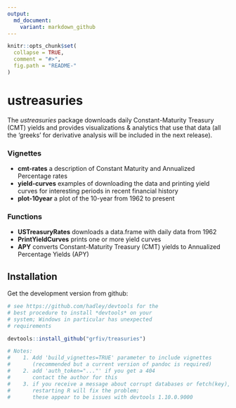 ```yaml
---
output:
  md_document:
    variant: markdown_github
---
```


<!-- README.md is generated from README.Rmd. Please edit that file -->

```r
knitr::opts_chunk$set(
  collapse = TRUE,
  comment = "#>",
  fig.path = "README-"
)
```
ustreasuries      
===============   

The *ustreasuries* package downloads daily Constant-Maturity Treasury (CMT) yields and provides visualizations & analytics that use that data (all the 'greeks' for derivative analysis will be included in the next release).

### Vignettes

* **cmt-rates** a description of Constant Maturity 
and Annualized Percentage rates
* **yield-curves** examples of downloading the data and printing yield curves
for interesting periods in recent financial history
* **plot-10year** a plot of the 10-year from 1962 to present

### Functions

* **USTreasuryRates** downloads a data.frame with daily data from 1962
* **PrintYieldCurves** prints one or more yield curves
* **APY** converts Constant-Maturity Treasury (CMT) yields to Annualized 
Percentage Yields (APY)

## Installation

Get the development version from github:

```R
# see https://github.com/hadley/devtools for the
# best procedure to install *devtools* on your
# system; Windows in particular has unexpected
# requirements

devtools::install_github("grfiv/treasuries")

# Notes: 
#    1. Add 'build_vignettes=TRUE' parameter to include vignettes 
#       (recommended but a current version of pandoc is required)
#    2. add 'auth_token="..."' if you get a 404
#       contact the author for this
#    3. if you receive a message about corrupt databases or fetch(key), 
#       restarting R will fix the problem;
#       these appear to be issues with devtools 1.10.0.9000
```
